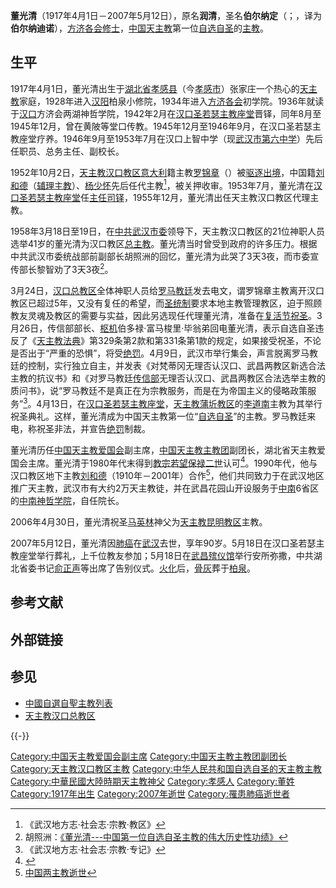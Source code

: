 {{Infobox Christian leader
|type=bihop
|name   = 董光清<br />{{lang|la|Bernardinus Dong Guangqing}}
|image     = Bernardinus Dong Guangqing.jpg
|caption  = 董光清自選自聖主教
|birth_date  = 1917年4月1日
|birth_place = {{ROC-1912|湖北省}}[[孝感县|孝感县]]
|death_date  = {{death date and age|2007|5|12|1917|4|1}}
|death_place = {{PRC}}[[湖北省|湖北省]][[武汉市|武汉市]]
|occupation  = [[中国天主教|中国天主教]][[中国自选自圣主教列表|自選自聖主教]]
|parents = 
}}

'''董光清'''（1917年4月1日－2007年5月12日），原名'''润清'''，圣名'''伯尔纳定'''（{{lang-la|Bernardinus}}；{{lang-it|Bernardino}}，译为'''伯尔纳迪诺'''），[[方济各会|方济各会]][[修士|修士]]，[[中国天主教|中国天主教]]第一位[[自选自圣|自选自圣]]的[[主教|主教]]。

== 生平 ==
1917年4月1日，董光清出生于[[湖北省|湖北省]][[孝感县|孝感县]]（今[[孝感市|孝感市]]）张家庄一个热心的[[天主教|天主教]]家庭，1928年进入[[汉阳|汉阳]]柏泉小修院，1934年进入[[方济各会|方济各会]]初学院。1936年就读于[[汉口|汉口]]方济会两湖神哲学院，1942年2月在[[汉口圣若瑟主教座堂|汉口圣若瑟主教座堂]]晋铎，同年8月至1945年12月，曾在黄陂等堂口传教。1945年12月至1946年9月，在汉口圣若瑟主教座堂疗养。1946年9月至1953年7月在汉口上智中学（现[[武汉市第六中学|武汉市第六中学]]）先后任职员、总务主任、副校长。

1952年10月2日，[[天主教汉口教区|天主教汉口教区]][[意大利|意大利]]籍主教[[罗锦章|罗锦章]]（{{lang|la|Mquritius Rosa}}）被[[驱逐出境|驱逐出境]]，中国籍[[刘和德|刘和德]]（[[辅理主教|辅理主教]]）、[[杨少怀|杨少怀]]先后任代主教<ref>《武汉地方志·社会志·宗教·教区》</ref>，被关押收审。1953年7月，董光清在[[汉口圣若瑟主教座堂|汉口圣若瑟主教座堂]]任[[主任司铎|主任司铎]]，1955年12月，董光清出任天主教汉口教区代理主教。

1958年3月18日至19日，在[[中共武汉市委|中共武汉市委]]领导下，天主教汉口教区的21位神职人员选举41岁的董光清为汉口教区[[总主教|总主教]]。董光清当时曾受到政府的许多压力。根据中共武汉市委统战部前副部长胡照洲的回忆，董光清为此哭了3天3夜{{Verify source}}，而市委宣传部长黎智劝了3天3夜<ref>胡照洲：[http://blog.people.com.cn/blog/log/showlog.jspe?log_id=1180535027807546&site_id=26915 《董光清---中国第一位自选自圣主教的伟大历史性功绩》]{{dead link|date=十月 2017 |bot=InternetArchiveBot }}</ref>。

3月24日，[[汉口总教区|汉口总教区]]全体神职人员给[[罗马教廷|罗马教廷]]发去电文，谓罗锦章主教离开汉口教区已超过5年，又没有复任的希望，而[[圣统制|圣统制]]要求本地主教管理教区，迫于照顾教友灵魂及教区的需要与实益，因此另选现任代理董光清，准备在[[复活节|复活节]][[祝圣|祝圣]]。3月26日，传信部部长、[[枢机|枢机]]伯多禄·富马梭里·毕翁弟回电董光清，表示自选自圣违反了《[[天主教法典|天主教法典]]》第329条第2款和第331条第1款的规定，如果接受祝圣，不论是否出于“严重的恐惧”，将受[[绝罚|绝罚]]。4月9日，武汉市举行集会，声言脱离罗马教廷的控制，实行独立自主，并发表《对梵蒂冈无理否认汉口、武昌两教区新选合法主教的抗议书》和《对罗马教廷[[传信部|传信部]]无理否认汉口、武昌两教区合法选举主教的质问书》，说“罗马教廷不是真正在为宗教服务，而是在为帝国主义的侵略政策服务”<ref>《武汉地方志·社会志·宗教·专记》</ref>。4月13日，在[[汉口圣若瑟主教座堂|汉口圣若瑟主教座堂]]，[[天主教蒲圻教区|天主教蒲圻教区]]的[[李道南|李道南]]主教为其举行祝圣典礼。这样，董光清成为中国天主教第一位“[[自选自圣|自选自圣]]”的主教。罗马教廷来电，称祝圣非法，并宣告[[绝罚|绝罚]]制裁。

董光清历任[[中国天主教爱国会|中国天主教爱国会]]副主席，[[中国天主教主教团|中国天主教主教团]]副团长，湖北省天主教爱国会主席。董光清于1980年代末得到[[教宗|教宗]][[若望保禄二世|若望保禄二世]]认可<ref>{{Cite web |url=http://www.tianzhujiao.org/html/2007-05/3109.html |title=梵蒂冈报道中国汉口总主教董光清去世 |access-date=2007-10-07 |archive-url=https://web.archive.org/web/20071030053908/http://www.tianzhujiao.org/html/2007-05/3109.html |archive-date=2007-10-30 |dead-url=yes }}</ref>。1990年代，他与汉口教区地下主教[[刘和德|刘和德]]（1910年－2001年）合作<ref>[http://xixiwest6.tripod.com/church/passaway.htm 中国两主教逝世]</ref>，他们共同致力于在武汉地区推广天主教，武汉市有大约2万天主教徒，并在武昌花园山开设服务于[[中南|中南]]6省区的[[中南神哲学院|中南神哲学院]]，自任院长。

2006年4月30日，董光清祝圣[[马英林|马英林]]神父为[[天主教昆明教区|天主教昆明教区]]主教。

2007年5月12日，董光清因[[肺癌|肺癌]]在[[武汉|武汉]]去世，享年90岁。5月18日在汉口圣若瑟主教座堂举行葬礼，上千位教友参加；5月18日在[[武昌殡仪馆|武昌殡仪馆]]举行安所弥撒，中共湖北省委书记[[俞正声|俞正声]]等出席了告别仪式。[[火化|火化]]后，[[骨灰|骨灰]]葬于[[柏泉|柏泉]]。

== 参考文献 ==
{{Reflist|2}}

== 外部链接 ==

== 参见 ==
* [[中國自選自聖主教列表|中國自選自聖主教列表]]
* [[天主教汉口总教区|天主教汉口总教区]]

{{-}}
{{中國基督教史|PRC}}

[[Category:中国天主教爱国会副主席|Category:中国天主教爱国会副主席]]
[[Category:中国天主教主教团副团长|Category:中国天主教主教团副团长]]
[[Category:天主教汉口教区主教|Category:天主教汉口教区主教]]
[[Category:中华人民共和国自选自圣的天主教主教|Category:中华人民共和国自选自圣的天主教主教]]
[[Category:中華民國大陸時期天主教神父|Category:中華民國大陸時期天主教神父]]
[[Category:孝感人|Category:孝感人]]
[[Category:董姓|Category:董姓]]
[[Category:1917年出生|Category:1917年出生]]
[[Category:2007年逝世|Category:2007年逝世]] 
[[Category:罹患肺癌逝世者|Category:罹患肺癌逝世者]]